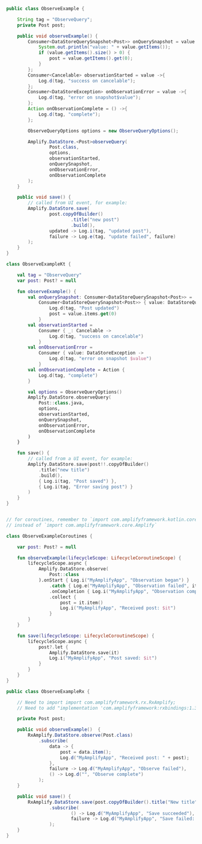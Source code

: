 <BlockSwitcher>
<Block name="Java">

```java
public class ObserveExample {

    String tag = "ObserveQuery";
    private Post post;

    public void observeExample() {
        Consumer<DataStoreQuerySnapshot<Post>> onQuerySnapshot = value ->{
            System.out.println("value: " + value.getItems());
            if (value.getItems().size() > 0) {
                post = value.getItems().get(0);
            }
        };
        Consumer<Cancelable> observationStarted = value ->{
            Log.d(tag, "success on cancelable");
        };
        Consumer<DataStoreException> onObservationError = value ->{
            Log.d(tag, "error on snapshot$value");
        };
        Action onObservationComplete = () ->{
            Log.d(tag, "complete");
        };

        ObserveQueryOptions options = new ObserveQueryOptions();

        Amplify.DataStore.<Post>observeQuery(
                Post.class,
                options,
                observationStarted,
                onQuerySnapshot,
                onObservationError,
                onObservationComplete
        );
    }

    public void save() {
        // called from UI event, for example:
        Amplify.DataStore.save(
                post.copyOfBuilder()
                        .title("new post")
                        .build(),
                updated -> Log.i(tag, "updated post"),
                failure -> Log.e(tag, "update failed", failure)
        );
    }
}
```

</Block>
<Block name="Kotlin - Callbacks">

```kotlin
class ObserveExampleKt {

    val tag = "ObserveQuery"
    var post: Post? = null

    fun observeExample() {
        val onQuerySnapshot: Consumer<DataStoreQuerySnapshot<Post>> =
            Consumer<DataStoreQuerySnapshot<Post>> { value: DataStoreQuerySnapshot<Post> ->
                Log.d(tag, "Post updated")
                post = value.items.get(0)
            }
        val observationStarted =
            Consumer { _: Cancelable ->
                Log.d(tag, "success on cancelable")
            }
        val onObservationError =
            Consumer { value: DataStoreException ->
                Log.d(tag, "error on snapshot $value")
            }
        val onObservationComplete = Action {
            Log.d(tag, "complete")
        }

        val options = ObserveQueryOptions()
        Amplify.DataStore.observeQuery(
            Post::class.java,
            options,
            observationStarted,
            onQuerySnapshot,
            onObservationError,
            onObservationComplete
        )
    }

    fun save() {
        // called from a UI event, for example:
        Amplify.DataStore.save(post!!.copyOfBuilder()
            .title("new title")
            .build(),
            { Log.i(tag, "Post saved") },
            { Log.i(tag, "Error saving post") }
        )
    }
}
```

</Block>
<Block name="Kotlin - Coroutines (Beta)">

```kotlin

// for coroutines, remember to `import com.amplifyframework.kotlin.core.Amplify`
// instead of `import com.amplifyframework.core.Amplify`

class ObserveExampleCoroutines {

    var post: Post? = null

    fun observeExample(lifecycleScope: LifecycleCoroutineScope) {
        lifecycleScope.async {
            Amplify.DataStore.observe(
                Post::class
            ).onStart { Log.i("MyAmplifyApp", "Observation began") }
                .catch { Log.e("MyAmplifyApp", "Observation failed", it) }
                .onCompletion { Log.i("MyAmplifyApp", "Observation complete") }
                .collect {
                    post = it.item()
                    Log.i("MyAmplifyApp", "Received post: $it")
                }
        }
    }

    fun save(lifecycleScope: LifecycleCoroutineScope) {
        lifecycleScope.async {
            post?.let {
                Amplify.DataStore.save(it)
                Log.i("MyAmplifyApp", "Post saved: $it")
            }
        }
    }
}

```

</Block>
<Block name="RxJava">

```java
public class ObserveExampleRx {

    // Need to import import com.amplifyframework.rx.RxAmplify;
    // Need to add "implementation 'com.amplifyframework:rxbindings:1.36.1'" in gradle

    private Post post;

    public void observeExample()  {
        RxAmplify.DataStore.observe(Post.class)
            .subscribe(
                data -> {
                    post = data.item();
                    Log.d("MyAmplifyApp", "Received post: " + post);
                },
                failure -> Log.d("MyAmplifyApp", "Observe failed"),
                () -> Log.d("", "Observe complete")
            );
    }

    public void save() {
        RxAmplify.DataStore.save(post.copyOfBuilder().title("New title").build())
                .subscribe(
                        () -> Log.d("MyAmplifyApp", "Save succeeded"),
                        failure -> Log.d("MyAmplifyApp", "Save failed: " + failure)
                );
    }
}
```

</Block>
</BlockSwitcher>
